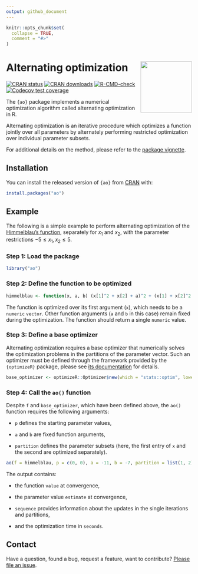 ```yaml
---
output: github_document
---
```


<!-- README.md is generated from README.Rmd. Please edit that file -->

```r
knitr::opts_chunk$set(
  collapse = TRUE,
  comment = "#>"
)
```

# Alternating optimization <img src="man/figures/logo.png" align="right" height="139" />

<!-- badges: start -->
[![CRAN status](https://www.r-pkg.org/badges/version/ao)](https://CRAN.R-project.org/package=ao)
[![CRAN downloads](https://cranlogs.r-pkg.org/badges/last-month/ao)](https://CRAN.R-project.org/package=ao)
[![R-CMD-check](https://github.com/loelschlaeger/ao/workflows/R-CMD-check/badge.svg)](https://github.com/loelschlaeger/ao/actions)
[![Codecov test coverage](https://codecov.io/gh/loelschlaeger/ao/branch/main/graph/badge.svg)](https://app.codecov.io/gh/loelschlaeger/ao?branch=main)
<!-- badges: end -->

The `{ao}` package implements a numerical optimization algorithm called alternating optimization in R. 

Alternating optimization is an iterative procedure which optimizes a function jointly over all parameters by alternately performing restricted optimization over individual parameter subsets. 

For additional details on the method, please refer to the [package vignette](https://loelschlaeger.de/ao/articles/ao.html).

## Installation

You can install the released version of `{ao}` from [CRAN](https://CRAN.R-project.org) with:

```r
install.packages("ao")
```

## Example

The following is a simple example to perform alternating optimization of the [Himmelblau's function](https://en.wikipedia.org/wiki/Himmelblau%27s_function), separately for $x_1$ and $x_2$, with the parameter restrictions $-5 \leq x_1, x_2 \leq 5$.

### Step 1: Load the package

```r
library("ao")
```

### Step 2: Define the function to be optimized

```r
himmelblau <- function(x, a, b) (x[1]^2 + x[2] + a)^2 + (x[1] + x[2]^2 + b)^2
```

The function is optimized over its first argument (`x`), which needs to be a `numeric` `vector`. Other function arguments (`a` and `b` in this case) remain fixed during the optimization. The function should return a single `numeric` value.

### Step 3: Define a base optimizer

Alternating optimization requires a base optimizer that numerically solves the optimization problems in the partitions of the parameter vector. Such an optimizer must be defined through the framework provided by the `{optimizeR}` package, please see [its documentation](https://loelschlaeger.de/optimizeR/) for details.

```r
base_optimizer <- optimizeR::Optimizer$new(which = "stats::optim", lower = -5, upper = 5, method = "L-BFGS-B")
```

### Step 4: Call the `ao()` function

Despite `f` and `base_optimizer`, which have been defined above, the `ao()` function requires the following arguments:

- `p` defines the starting parameter values,

- `a` and `b` are fixed function arguments,

- `partition` defines the parameter subsets (here, the first entry of `x` and the second are optimized separately).

```r
ao(f = himmelblau, p = c(0, 0), a = -11, b = -7, partition = list(1, 2), base_optimizer = base_optimizer)
```

The output contains:

- the function `value` at convergence,

- the parameter value `estimate` at convergence,

- `sequence` provides information about the updates in the single iterations and partitions,

- and the optimization time in `seconds`.

## Contact

Have a question, found a bug, request a feature, want to contribute? [Please file an issue](https://github.com/loelschlaeger/ao/issues/new/choose).
